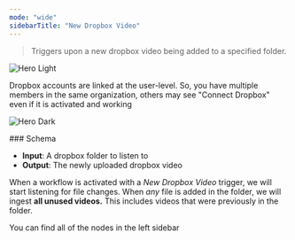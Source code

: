 ```yaml
---
mode: "wide"
sidebarTitle: "New Dropbox Video"
---
```


> Triggers upon a new dropbox video being added to a specified folder.

<img
  className="block dark:hidden"
  src="/node-dropbox.png"
  alt="Hero Light"
  title={true}
/>

<Warning>
  Dropbox accounts are linked at the user-level. So, you have multiple members in the same organization, others may see "Connect Dropbox" even if it is activated and working
</Warning>

<img
  className="hidden dark:block"
  src="/images/hero-dark.png"
  alt="Hero Dark"
/>

<Info>
  ### Schema

  - **Input**: A dropbox folder to listen to
  - **Output**: The newly uploaded dropbox video
</Info>

When a workflow is activated with a _New Dropbox Video_ trigger, we will start listening for file changes. When _any_ file is added in the folder, we will ingest **all unused videos.** This includes videos that were previously in the folder.

You can find all of the nodes in the left sidebar